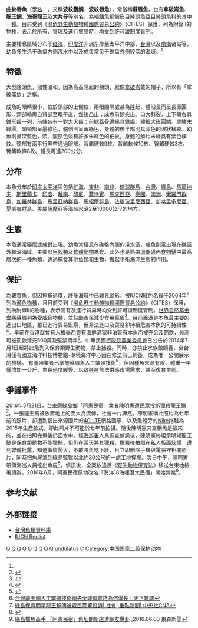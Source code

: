 {{Speciesbox
| genus = Cheilinus
| species = undulatus
| image = Humphead wrasse surface.jpg
| image_caption = 在[[大堡礁|大堡礁]]水面的一尾曲紋唇魚
| status = EN
| status_system = iucn3.1
| status_ref = <ref>{{IUCN2008|assessors=Russell, B. (Grouper & Wrasse Specialist Group)|year=2004|id=4592|title=Cheilinus undulatus|downloaded=2009-07-29}}</ref>
| authority = (Ruppell, 1835)<ref name='id7792'>{{cite web| url =http://www.bioinfo.cn/db05/BjdwSpecies.php?action=view&id=7792| title =波纹唇鱼| work =《中国动物物种编目数据库》| publisher =中国科学院微生物研究所| author =中国科学院动物研究所| accessdate =2009-04-16| deadurl =yes| archiveurl =https://web.archive.org/web/20160305100753/http://www.bioinfo.cn/db05/BjdwSpecies.php?action=view&id=7792| archivedate =2016-03-05}}</ref>
| synonyms = *''Cheilinus undulates, Rüppell, 1835''
*''Chelinus undulatus, Rüppell, 1835''
*''Cheilinus mertensii, Valenciennes, 1840''
*''Chilinus godeffroyi, Günther, 1872''
*''Cheilinus godeffroyi, Günther, 1872''
}}

'''曲紋唇魚'''（[[學名|學名]]：''{{lang|la|Cheilinus undulatus}}''，又稱'''波紋鸚鯛'''、'''波紋唇魚'''），常俗稱'''蘇眉鱼'''，也有'''拿破崙鱼'''、'''龍王鯛'''、'''海哥龍王'''及'''大片仔'''等別名，為[[輻鰭魚綱|輻鰭魚綱]][[鱸形目|鱸形目]][[隆頭魚亞目|隆頭魚亞目]][[隆頭魚科|隆頭魚科]]的其中一[[種|種]]。目前受到《[[瀕危野生動植物種國際貿易公約|瀕危野生動植物種國際貿易公約]]》（CITES）保護，列為附錄II的物種，表示於所有、管理及進行貿易時，均受到許可證制度管制。

主要棲息區域分布于[[红海|红海]]、[[印度洋|印度洋]]非洲东岸至太平洋中部、[[台灣|台灣]]以及[[南海|南海]]诸岛等，幼鱼多生活于礁盘内侧浅水中以及成鱼常见于礁盘外侧较深的海域。<ref name='id7792'/>

== 特徵 ==
大型隆頭魚，個性溫和。因為高高隆起的額頭，就像[[拿破崙|拿破崙]]戴的帽子，所以有「拿破崙魚」之稱。

成魚的眼睛很小，位於頭部的上側位，兩眼間隔處甚為隆起，體沿長而呈長卵圓形；頭部輪廓自背部至眼平直，然後凸出；成魚前額突出。口大斜裂，上下頜各具錐形齒一列，前端各有一對大犬齒；前鰓蓋骨邊緣具鋸齒。體被大形圓鱗。尾鰭末緣圓，頭頸部呈墨綠色，體側則呈黃綠色，身體的後半部則具深色的波狀橫紋。幼魚則呈深藍色，頭、腹部色淡有許多朱紅色的細紋，身體的鱗片末緣具有紫色橫紋。頭部有兩平行黑帶通過眼部。背鰭硬棘9枚、背鰭軟條10枚、臀鰭硬棘3枚、臀鰭軟條8枚。體長可達200公分。

== 分布 ==
本魚分布於[[印度|印度]][[太平洋|太平洋]]區包括[[紅海|紅海]]、[[東非|東非]]、[[南非|南非]]、[[琉球群島|琉球群島]]、[[台灣|台灣]]、[[綠島|綠島]]、[[馬爾地夫|馬爾地夫]]、[[斯里蘭卡|斯里蘭卡]]、[[印度|印度]]、[[越南|越南]]、[[印尼|印尼]]、[[菲律賓|菲律賓]]、[[馬來西亞|馬來西亞]]、[[泰國|泰國]]、[[澳洲|澳洲]]、[[索羅門群島|索羅門群島]]、[[加羅林群島|加羅林群島]]、[[馬里亞納群島|馬里亞納群島]]、[[馬紹爾群島|馬紹爾群島]]、[[法屬玻里尼西亞|法屬玻里尼西亞]]、[[新喀里多尼亞|新喀里多尼亞]]、[[夏威夷群島|夏威夷群島]]、[[美屬薩摩亞|美屬薩摩亞]]等海域水深2至10000公尺的地方。

== 生態 ==
本魚通常獨居或成對出現。幼魚常棲息在礁盤內側的淺水區，成魚則常出現在礁區外較深海域。主要以[[甲殼類|甲殼類]]及[[軟體動物|軟體動物]]為食。此外也是熱帶[[珊瑚礁|珊瑚礁]]內[[食物鏈|食物鏈]]中最高層次的一種魚類，透過捕食其他魚類和生物，擔起平衡海洋生態的作用。

== 保护 ==
為觀賞魚，但因撈捕過度，許多海域中已難見蹤影，被[[IUCN紅色名錄|IUCN紅色名錄]]于2004年<ref name="test">{{Cite web |url=https://www.iucnredlist.org/species/4592/11023949 |title=Russell, B. (Grouper & Wrasse Specialist Group) 2004. Cheilinus undulatus. The IUCN Red List of Threatened Species 2004: e.T4592A11023949.  |accessdate=2019-06-19 |archive-date=2019-07-09 |archive-url=https://web.archive.org/web/20190709034631/https://www.iucnredlist.org/species/4592/11023949 |dead-url=no }}</ref>列為[[瀕危物種|瀕危物種]]，且目前受到《[[瀕危野生動植物種國際貿易公約|瀕危野生動植物種國際貿易公約]]》（CITES）保護，列為附錄II的物種，表示管有及進行貿易時均受到許可證制度管制。[[世界自然基金會|世界自然基金會]]將蘇眉列為受威脅物種，並鼓勵市民減少食用蘇眉<ref name="WWF">{{cite web| language =zh| publisher =世界自然基金會| title =世界自然基金會的蘇眉簡介| url =http://www.wwf.org.hk/chi/conservation/species/napoleonwrasse/napoleon_wrasse.php| author =| date =| accessdate =2009-07-29| deadurl =yes| archiveurl =https://web.archive.org/web/20100110205208/http://www.wwf.org.hk/chi/conservation/species/napoleonwrasse/napoleon_wrasse.php| archivedate =2010-01-10}}</ref>。目前[[香港|香港]]是本魚最主要的進出口地區，雖已進行貿易監察，但非法進口及貿易卻持續危害本魚的可持續性<ref name="HKU">{{cite web | language = zh | publisher = [[香港大學|香港大學]] | title = 瀕危物種－蘇眉的國際研討會 | url = http://www.hku.hk/press/c_news_detail_5984.html | author =  | date = 2009-06-17 | accessdate = 2009-07-29 | archive-date = 2014-08-17 | archive-url = https://web.archive.org/web/20140817094505/http://www.hku.hk/press/c_news_detail_5984.html | dead-url = no }}</ref>。早前在香港就曾有人檢舉[[西貢區|西貢]]有海鮮酒家非法管有本魚而被充公及罰款，最高可被罰款港元500萬及監禁兩年<ref name="APPLEDAILY">{{cite web | language = zh | publisher = 香港[[蘋果日報|蘋果日報]] | title = 西貢洪記無牌養大蘇眉惹官非 | url = http://hk.apple.nextmedia.com/template/apple/art_main.php?iss_id=20090313&sec_id=4104&subsec_id=12731&art_id=12488049 | author = | date = 2009-03-13 | accessdate = 2009-07-29 }}</ref>。中華民國[[行政院農業委員會|行政院農業委員會]]已公告於2014年7月1日起將此魚列入保育類野生動物，禁止捕殺。同時，亦禁止水族館飼養，全台灣僅有國立海洋科技博物館-潮境海洋中心因在修法前已飼養，成為唯一公開展示的機構。
有養殖業者已掌握蘇眉魚人工繁殖技術<ref>[https://www.cw.com.tw/article/5076484 台灣龍王鯛人工繁殖技術領先全球復育路為何漫長｜天下雜誌]</ref>，但因種魚來源有限、體重一年僅增加一公斤、生長過度緩慢，以致遲遲無法供應市場需求，甚至復育生態。

== 爭議事件 ==
2016年5月21日，[[台東縣|台東縣]][[綠島鄉|綠島鄉]]「阿憲民宿」業者陳明憲遭民眾投訴獵殺龍王鯛<ref>[https://www.cna.com.tw/news/firstnews/201605215010.aspx 綠島保育明星龍王鯛傳被殺民震驚投訴| 社會| 重點新聞| 中央社CNA]</ref>，一張龍王鯛被放置地上的圖大為流傳，社會一片譁然。陳明憲稱此照片為七年前的照片，卻遭到指出來源圖片的[[4G_LTE|4G LTE]]網路圖示，以及魚體旁的[[Nike|Nike]]拖鞋為2015年生產款式，即此照片不可能於七年前拍攝。隨後陳明憲又宣稱魚是撿來的，並在拍照完畢後扔回水中。經[[海巡署|海巡署]]人員調查偵訊後，陳明憲終坦承明知龍王鯛是保育類動物不能獵捕，但仍在當天將其獵殺，獵殺後拍照在私人版面炫耀，遭到媒體批露，知道事情鬧大，不敢將魚吃下肚，且立即刪除手機與電腦裡相關照片，同時把魚屍拿到[[綠島監獄|綠島監獄]]以北約30公尺的一處工地掩埋。次日中午，陳明憲帶領海巡人員挖出魚屍<ref>{{Cite web |url=https://video.udn.com/news/494703 |title=無法狡辯 民宿業者坦承昨天捕殺龍王鯛 |accessdate=2020-09-13 |archive-date=2019-11-09 |archive-url=https://web.archive.org/web/20191109045740/https://video.udn.com/news/494703 |dead-url=no }}</ref>。偵訊後，全案依違反《[[野生動物保育法|野生動物保育法]]》移送台東地檢署偵辦。2016年6月，阿憲民宿原地改名「海洋18海哩潛水民宿」開始營業<ref>[http://news.ebc.net.tw/news.php?nid=24376 綠島獵魚高手 「阿憲民宿」舊址開新店遭網友爆卦] {{Wayback|url=http://news.ebc.net.tw/news.php?nid=24376 |date=20160803050340 }},2016.06.03 東森新聞</ref>。

== 参考文献 ==
{{reflist}}

== 外部链接 ==
* [http://fishdb.sinica.edu.tw/ 台灣魚類資料庫] {{Wayback|url=http://fishdb.sinica.edu.tw/ |date=20160304193340 }}
* [http://www.iucnredlist.org/search/details.php/4592/summ IUCN Redlist] {{Wayback|url=http://www.iucnredlist.org/search/details.php/4592/summ |date=20080220123547 }}

{{commons-inline|Cheilinus undulatus|曲紋唇魚}}
{{Taxonbar|from=Q179377}}

[[Category:觀賞魚|Q]]
[[Category:有毒魚類|Q]]
[[Category:香港動物|Q]]
[[Category:台灣動物|Q]]
[[Category:中國魚類|Q]]
[[Category:印尼動物|Q]]
[[Category:越南動物|Q]]
[[Category:印度魚類|Q]]
[[Category:菲律賓動物|Q]]
[[Category:唇魚屬|undulatus]]
[[Category:1835年描述的鱼类|C]]
[[Category:中国国家二级保护动物|Category:中国国家二级保护动物]]